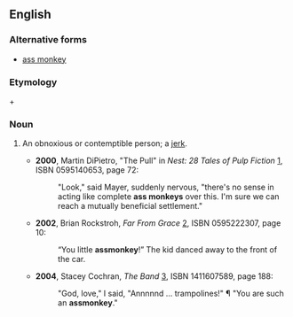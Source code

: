 ==English==

===Alternative forms===
* [[ass monkey]]

===Etymology===

{{term|ass|lang=en}} + {{term|monkey|lang=en}}

===Noun===
{{en-noun}}

# {{slang|pejorative}} An obnoxious or contemptible person; a [[jerk]].
#* '''2000''', Martin DiPietro, "The Pull" in ''Nest: 28 Tales of Pulp Fiction'' [http://books.google.com/books?id=8-Ktus3DJ3EC], ISBN 0595140653, page 72:
#*:"Look," said Mayer, suddenly nervous, "there's no sense in acting like complete '''ass monkeys''' over this. I'm sure we can reach a mutually beneficial settlement."
#* '''2002''', Brian Rockstroh, ''Far From Grace'' [http://books.google.com/books?id=YMG2M2bMBLkC], ISBN 0595222307, page 10:
#*:“You little '''assmonkey'''!” The kid danced away to the front of the car. 
#* '''2004''', Stacey Cochran, ''The Band'' [http://books.google.com/books?id=04WwRTaaoUAC], ISBN 1411607589, page 188:
#*:"God, love," I said, "Annnnnd ... trampolines!"  ¶ "You are such an '''assmonkey'''."